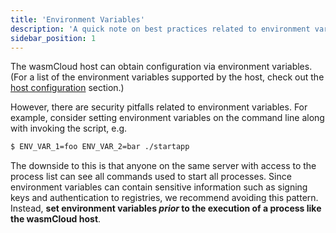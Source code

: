 ```yaml
---
title: 'Environment Variables'
description: 'A quick note on best practices related to environment variables'
sidebar_position: 1
---
```


The wasmCloud host can obtain configuration via environment variables. (For a list of the environment variables supported by the host, check out the [host configuration](/docs/0.82/reference/host-config) section.)

However, there are security pitfalls related to environment variables. For example, consider setting environment variables on the command line along with invoking the script, e.g.

```bash
$ ENV_VAR_1=foo ENV_VAR_2=bar ./startapp
```

The downside to this is that anyone on the same server with access to the process list can see all commands used to start all processes. Since environment variables can contain sensitive information such as signing keys and authentication to registries, we recommend avoiding this pattern. Instead, **set environment variables _prior_ to the execution of a process like the wasmCloud host**.
